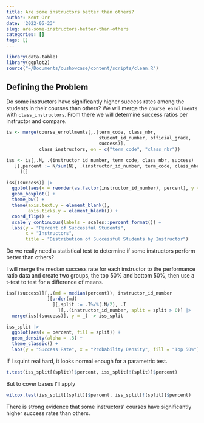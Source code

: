 ```yaml
---
title: Are some instructors better than others?
author: Kent Orr
date: '2022-05-23'
slug: are-some-instructors-better-than-others
categories: []
tags: []
---
```


```r
library(data.table)
library(ggplot2)
source("~/Documents/oushowcase/content/scripts/clean.R")
```

## Defining the Problem

Do some instructors have significantly higher success rates among the students in their courses than others? We will merge the `course_enrollments` with `class_instructors`. From there we will determine success ratios per instructor and compare. 

```r
is <- merge(course_enrollments[,.(term_code, class_nbr, 
                                  student_id_number, official_grade,
                                  success)],
            class_instructors, on = c("term_code", "class_nbr"))
```



```r
iss <- is[,.N, .(instructor_id_number, term_code, class_nbr, success)
   ][,percent := N/sum(N), .(instructor_id_number, term_code, class_nbr)
     ][]
```

```r
iss[(success)] |>
  ggplot(aes(x = reorder(as.factor(instructor_id_number), percent), y = percent)) + 
  geom_boxplot() + 
  theme_bw() + 
  theme(axis.text.y = element_blank(),
        axis.ticks.y = element_blank()) +
  coord_flip() + 
  scale_y_continuous(labels = scales::percent_format()) +
  labs(y = "Percent of Successful Students",
       x = "Instructors",
       title = "Distribution of Successful Students by Instructor")
```

Do we really need a statistical test to determine if some instructors perform better than others?

I will merge the median success rate for each instructor to the performance ratio data and create two groups, the top 50% and bottom 50%, then use a t-test to test for a difference of means. 

```r
iss[(success)][,.(md = median(percent)), instructor_id_number
               ][order(md)
                 ][,split := .I%/%(.N/2), .I
                   ][,.(instructor_id_number, split = split > 0)] |>
  merge(iss[(success)], y = _) -> iss_split

iss_split |>
  ggplot(aes(x = percent, fill = split)) +
  geom_density(alpha = .3) + 
  theme_classic() +
  labs(y = "Success Rate", x = "Probability Density", fill = "Top 50%")
```

If I squint real hard, it looks normal enough for a parametric test. 

```r
t.test(iss_split[(split)]$percent, iss_split[!(split)]$percent)
```

But to cover bases I'll apply

```r
wilcox.test(iss_split[(split)]$percent, iss_split[!(split)]$percent)
```

There is strong evidence that some instructors' courses have significantly higher success rates than others. 
